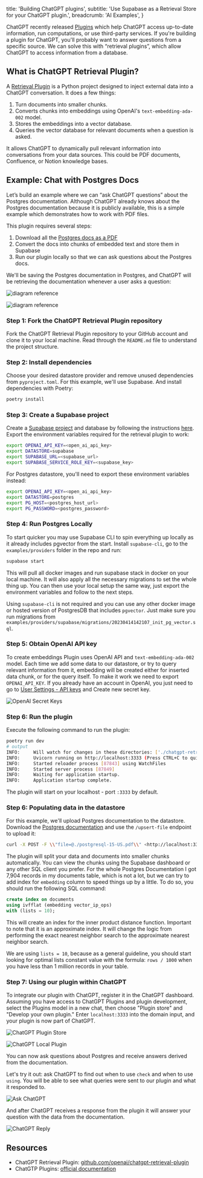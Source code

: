 
  title: 'Building ChatGPT plugins',
  subtitle: 'Use Supabase as a Retrieval Store for your ChatGPT plugin.',
  breadcrumb: 'AI Examples',
}

ChatGPT recently released [Plugins](https://openai.com/blog/chatgpt-plugins) which help ChatGPT access up-to-date information, run computations, or use third-party services.
If you're building a plugin for ChatGPT, you'll probably want to answer questions from a specific source. We can solve this with “retrieval plugins”, which allow ChatGPT to access information from a database.

## What is ChatGPT Retrieval Plugin?

A [Retrieval Plugin](https://github.com/openai/chatgpt-retrieval-plugin) is a Python project designed to inject external data into a ChatGPT conversation. It does a few things:

1. Turn documents into smaller chunks.
2. Converts chunks into embeddings using OpenAI's `text-embedding-ada-002` model.
3. Stores the embeddings into a vector database.
4. Queries the vector database for relevant documents when a question is asked.

It allows ChatGPT to dynamically pull relevant information into conversations from your data sources. This could be PDF documents, Confluence, or Notion knowledge bases.

## Example: Chat with Postgres Docs

Let’s build an example where we can “ask ChatGPT questions” about the Postgres documentation. Although ChatGPT already knows about the Postgres documentation because it is publicly available, this is a simple example which demonstrates how to work with PDF files.

This plugin requires several steps:

1. Download all the [Postgres docs as a PDF](https://www.postgresql.org/files/documentation/pdf/15/postgresql-15-US.pdf)
2. Convert the docs into chunks of embedded text and store them in Supabase
3. Run our plugin locally so that we can ask questions about the Postgres docs.

We'll be saving the Postgres documentation in Postgres, and ChatGPT will be retrieving the documentation whenever a user asks a question:

<img
  className="dark:hidden !m-0"
  alt="diagram reference"
  src="/docs/img/ai/chatgpt-plugins/chatgpt-plugin-scheme--light.png"
/>

<img
  className="hidden dark:block !m-0"
  alt="diagram reference"
  src="/docs/img/ai/chatgpt-plugins/chatgpt-plugin-scheme--dark.png"
/>

### Step 1: Fork the ChatGPT Retrieval Plugin repository

Fork the ChatGPT Retrieval Plugin repository to your GitHub account and clone it to your local machine. Read through the `README.md` file to understand the project structure.

### Step 2: Install dependencies

Choose your desired datastore provider and remove unused dependencies from `pyproject.toml`. For this example, we'll use Supabase. And install dependencies with Poetry:

```bash
poetry install
```

### Step 3: Create a Supabase project

Create a [Supabase project](https://supabase.com/dashboard) and database by following the instructions [here](https://supabase.com/docs/guides/platform). Export the environment variables required for the retrieval plugin to work:

```bash
export OPENAI_API_KEY=<open_ai_api_key>
export DATASTORE=supabase
export SUPABASE_URL=<supabase_url>
export SUPABASE_SERVICE_ROLE_KEY=<supabase_key>
```

For Postgres datastore, you'll need to export these environment variables instead:

```bash
export OPENAI_API_KEY=<open_ai_api_key>
export DATASTORE=postgres
export PG_HOST=<postgres_host_url>
export PG_PASSWORD=<postgres_password>
```

### Step 4: Run Postgres Locally

To start quicker you may use Supabase CLI to spin everything up locally as it already includes pgvector from the start. Install `supabase-cli`, go to the `examples/providers` folder in the repo and run:

```bash
supabase start
```

This will pull all docker images and run supabase stack in docker on your local machine. It will also apply all the necessary migrations to set the whole thing up. You can then use your local setup the same way, just export the environment variables and follow to the next steps.

Using `supabase-cli` is not required and you can use any other docker image or hosted version of PostgresDB that includes `pgvector`. Just make sure you run migrations from `examples/providers/supabase/migrations/20230414142107_init_pg_vector.sql`.

### Step 5: Obtain OpenAI API key

To create embeddings Plugin uses OpenAI API and `text-embedding-ada-002` model. Each time we add some data to our datastore, or try to query relevant information from it, embedding will be created either for inserted data chunk, or for the query itself. To make it work we need to export `OPENAI_API_KEY`. If you already have an account in OpenAI, you just need to go to [User Settings - API keys](https://platform.openai.com/account/api-keys) and Create new secret key.

![OpenAI Secret Keys](/docs/img/ai/chatgpt-plugins/openai-secret-keys.png)

### Step 6: Run the plugin

Execute the following command to run the plugin:

```bash
poetry run dev
# output
INFO:     Will watch for changes in these directories: ['./chatgpt-retrieval-plugin']
INFO:     Uvicorn running on http://localhost:3333 (Press CTRL+C to quit)
INFO:     Started reloader process [87843] using WatchFiles
INFO:     Started server process [87849]
INFO:     Waiting for application startup.
INFO:     Application startup complete.
```

The plugin will start on your localhost - port `:3333` by default.

### Step 6: Populating data in the datastore

For this example, we'll upload Postgres documentation to the datastore. Download the [Postgres documentation](https://www.postgresql.org/files/documentation/pdf/15/postgresql-15-US.pdf) and use the `/upsert-file` endpoint to upload it:

```bash
curl -X POST -F \\"file=@./postgresql-15-US.pdf\\" <http://localhost:3333/upsert-file>
```

The plugin will split your data and documents into smaller chunks automatically. You can view the chunks using the Supabase dashboard or any other SQL client you prefer. For the whole Postgres Documentation I got 7,904 records in my documents table, which is not a lot, but we can try to add index for `embedding` column to speed things up by a little. To do so, you should run the following SQL command:

```sql
create index on documents
using ivfflat (embedding vector_ip_ops)
with (lists = 10);
```

This will create an index for the inner product distance function. Important to note that it is an approximate index. It will change the logic from performing the exact nearest neighbor search to the approximate nearest neighbor search.

We are using `lists = 10`, because as a general guideline, you should start looking for optimal lists constant value with the formula: `rows / 1000` when you have less than 1 million records in your table.

### Step 7: Using our plugin within ChatGPT

To integrate our plugin with ChatGPT, register it in the ChatGPT dashboard. Assuming you have access to ChatGPT Plugins and plugin development, select the Plugins model in a new chat, then choose "Plugin store" and "Develop your own plugin." Enter `localhost:3333` into the domain input, and your plugin is now part of ChatGPT.

![ChatGPT Plugin Store](/docs/img/ai/chatgpt-plugins/chatgpt-plugin-store.png)

![ChatGPT Local Plugin](/docs/img/ai/chatgpt-plugins/chatgpt-local-plugin.png)

You can now ask questions about Postgres and receive answers derived from the documentation.

Let's try it out: ask ChatGPT to find out when to use `check` and when to use `using`. You will be able to see what queries were sent to our plugin and what it responded to.

![Ask ChatGPT](/docs/img/ai/chatgpt-plugins/ask-chatgpt.png)

And after ChatGPT receives a response from the plugin it will answer your question with the data from the documentation.

![ChatGPT Reply](/docs/img/ai/chatgpt-plugins/chatgpt-reply.png)

## Resources

- ChatGPT Retrieval Plugin: [github.com/openai/chatgpt-retrieval-plugin](https://github.com/openai/chatgpt-retrieval-plugin)
- ChatGTP Plugins: [official documentation](https://platform.openai.com/docs/plugins/introduction)

